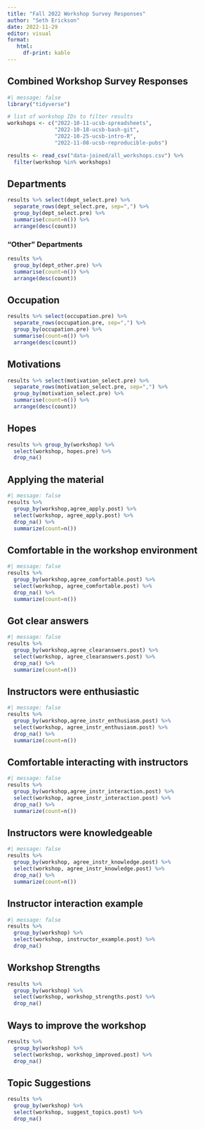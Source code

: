 ```yaml
---
title: "Fall 2022 Workshop Survey Responses"
author: "Seth Erickson"
date: 2022-11-29
editor: visual
format: 
   html:
     df-print: kable
---
```


## Combined Workshop Survey Responses

```r
#| message: false
library("tidyverse")

# list of workshop IDs to filter results
workshops <- c("2022-10-11-ucsb-spreadsheets",
               "2022-10-18-ucsb-bash-git",
               "2022-10-25-ucsb-intro-R",
               "2022-11-08-ucsb-reproducible-pubs")

results <- read_csv("data-joined/all_workshops.csv") %>% 
  filter(workshop %in% workshops)
```

## Departments

```r
results %>% select(dept_select.pre) %>% 
  separate_rows(dept_select.pre, sep=",") %>% 
  group_by(dept_select.pre) %>%
  summarise(count=n()) %>%
  arrange(desc(count))
```

### "Other" Departments

```r
results %>% 
  group_by(dept_other.pre) %>% 
  summarise(count=n()) %>%
  arrange(desc(count))
```

## Occupation

```r
results %>% select(occupation.pre) %>% 
  separate_rows(occupation.pre, sep=",") %>% 
  group_by(occupation.pre) %>%
  summarise(count=n()) %>%
  arrange(desc(count))
```

## Motivations

```r
results %>% select(motivation_select.pre) %>% 
  separate_rows(motivation_select.pre, sep=",") %>% 
  group_by(motivation_select.pre) %>%
  summarise(count=n()) %>%
  arrange(desc(count))
```

## Hopes

```r
results %>% group_by(workshop) %>% 
  select(workshop, hopes.pre) %>% 
  drop_na()
```

## Applying the material

```r
#| message: false
results %>% 
  group_by(workshop,agree_apply.post) %>% 
  select(workshop, agree_apply.post) %>% 
  drop_na() %>%
  summarize(count=n())

```

## Comfortable in the workshop environment

```r
#| message: false
results %>% 
  group_by(workshop,agree_comfortable.post) %>% 
  select(workshop, agree_comfortable.post) %>% 
  drop_na() %>%
  summarize(count=n())
```

## Got clear answers

```r
#| message: false
results %>% 
  group_by(workshop,agree_clearanswers.post) %>% 
  select(workshop, agree_clearanswers.post) %>% 
  drop_na() %>%
  summarize(count=n())
```

## Instructors were enthusiastic

```r
#| message: false
results %>% 
  group_by(workshop,agree_instr_enthusiasm.post) %>% 
  select(workshop, agree_instr_enthusiasm.post) %>% 
  drop_na() %>%
  summarize(count=n())
```

## Comfortable interacting with instructors

```r
#| message: false
results %>% 
  group_by(workshop,agree_instr_interaction.post) %>% 
  select(workshop, agree_instr_interaction.post) %>% 
  drop_na() %>%
  summarize(count=n())
```

## Instructors were knowledgeable

```r
#| message: false
results %>% 
  group_by(workshop, agree_instr_knowledge.post) %>% 
  select(workshop, agree_instr_knowledge.post) %>% 
  drop_na() %>%
  summarize(count=n())
```

## Instructor interaction example

```r
#| message: false
results %>% 
  group_by(workshop) %>% 
  select(workshop, instructor_example.post) %>%
  drop_na()
```

## Workshop Strengths

```r
results %>% 
  group_by(workshop) %>% 
  select(workshop, workshop_strengths.post) %>% 
  drop_na()
```

## Ways to improve the workshop

```r
results %>% 
  group_by(workshop) %>% 
  select(workshop, workshop_improved.post) %>% 
  drop_na()
```

## Topic Suggestions

```r
results %>% 
  group_by(workshop) %>% 
  select(workshop, suggest_topics.post) %>% 
  drop_na()
```
